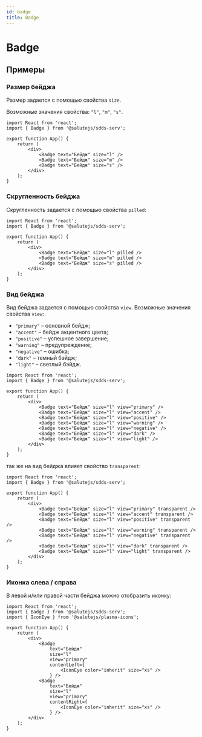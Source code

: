 ```yaml
---
id: badge
title: Badge
---
```



# Badge
<Description name="Badge" />
<PropsTable name="Badge"  exclude={['css']} />

## Примеры

### Размер бейджа
Размер задается с помощью свойства `size`.

Возможные значения свойства: `"l"`, `"m"`, `"s"`.

```tsx live 
import React from 'react';
import { Badge } from '@salutejs/sdds-serv';

export function App() {
    return (
        <div>
            <Badge text="Бейдж" size="l" />
            <Badge text="Бейдж" size="m" />
            <Badge text="Бейдж" size="s" />
        </div>
    );
}
```

### Скругленность бейджа
Скругленность задается с помощью свойства `pilled`:

```tsx live 
import React from 'react';
import { Badge } from '@salutejs/sdds-serv';

export function App() {
    return (
        <div>
            <Badge text="Бейдж" size="l" pilled />
            <Badge text="Бейдж" size="m" pilled />
            <Badge text="Бейдж" size="s" pilled />
        </div>
    );
}
```

### Вид бейджа
Вид бейджа задается с помощью свойства `view`. Возможные значения свойства `view`:

+ `"primary"` – основной бейдж;
+ `"accent"` – бейдж акцентного цвета;
+ `"positive"` – успешное завершение;
+ `"warning"` – предупреждение;
+ `"negative"` – ошибка;
+ `"dark"` – темный бэйдж;
+ `"light"` – светлый бэйдж.

```tsx live 
import React from 'react';
import { Badge } from '@salutejs/sdds-serv';

export function App() {
    return (
        <div>
            <Badge text="Бейдж" size="l" view="primary" />
            <Badge text="Бейдж" size="l" view="accent" />
            <Badge text="Бейдж" size="l" view="positive" />
            <Badge text="Бейдж" size="l" view="warning" />
            <Badge text="Бейдж" size="l" view="negative" />
            <Badge text="Бейдж" size="l" view="dark" />
            <Badge text="Бейдж" size="l" view="light" />
        </div>
    );
}
```

так же на вид бейджа влияет свойство `transparent`:

```tsx live 
import React from 'react';
import { Badge } from '@salutejs/sdds-serv';

export function App() {
    return (
        <div>
            <Badge text="Бейдж" size="l" view="primary" transparent />
            <Badge text="Бейдж" size="l" view="accent" transparent />
            <Badge text="Бейдж" size="l" view="positive" transparent />
            <Badge text="Бейдж" size="l" view="warning" transparent />
            <Badge text="Бейдж" size="l" view="negative" transparent />
            <Badge text="Бейдж" size="l" view="dark" transparent />
            <Badge text="Бейдж" size="l" view="light" transparent />
        </div>
    );
}
```

### Иконка слева / справа
В левой и/или правой части бейджа можно отобразить иконку:

```tsx live
import React from 'react';
import { Badge } from '@salutejs/sdds-serv';
import { IconEye } from '@salutejs/plasma-icons';

export function App() {
    return (
        <div>
            <Badge 
                text="Бейдж" 
                size="l"   
                view="primary" 
                contentLeft={
                    <IconEye color="inherit" size="xs" />
                } />
            <Badge 
                text="Бейдж" 
                size="l"   
                view="primary" 
                contentRight={
                    <IconEye color="inherit" size="xs" />
                } />
        </div>
    );
}
```
